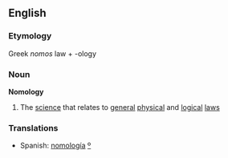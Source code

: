 ==English==
===Etymology===
Greek ''nomos'' law + -ology
===Noun===
'''Nomology'''
#The [[science]] that relates to [[general]] [[physical]] and [[logical]] [[law]]s

===Translations===
*Spanish: [[nomología]] [[:es:nomología|º]]